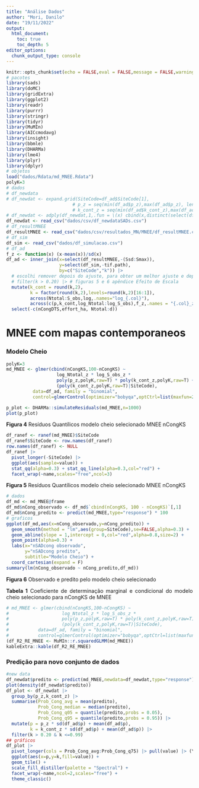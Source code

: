 ```yaml
---
title: "Análise Dados"
author: "Mori, Danilo"
date: "19/11/2022"
output: 
  html_document:
    toc: true
    toc_depth: 5
editor_options: 
  chunk_output_type: console
---
```


<style>
body {
text-align: justify}
</style>

```r
knitr::opts_chunk$set(echo = FALSE,eval = FALSE,message = FALSE,warning = FALSE)
# pacotes
library(sads)
library(doMC)
library(gridExtra)
library(ggplot2)
library(readr)
library(purrr)
library(stringr)
library(tidyr)
library(MuMIn)
library(AICcmodavg)
library(insight)
library(bbmle)
library(DHARMa)
library(lme4)
library(plyr)
library(dplyr)
# objetos
load("dados/Rdata/md_MNEE.Rdata")
polyK=3
# dados
# df_newdata
# df_newdat <- expand.grid(SiteCode=df_ad$SiteCode[1],
                         # p_z = seq(min(df_ad$p_z),max(df_ad$p_z), length=150),
                         # k_cont_z = seq(min(df_ad$k_cont_z),max(df_ad$k_cont_z), length=150))
# df_newdat <- adply(df_newdat,1,.fun = \(x) cbind(x,distinct(select(df_ad,log_S_obs_z,log_Ntotal_z))))
df_newdat <- read_csv("dados/csv/df_newdataSADs.csv")
# df_resultMNEE
df_resultMNEE <- read_csv("dados/csv/resultados_MN/MNEE/df_resultMNEE.csv")
# df_sim
df_sim <- read_csv("dados/df_simulacao.csv")
# df_ad
f_z <- function(x) (x-mean(x))/sd(x)
df_ad <- inner_join(x=select(df_resultMNEE,-(Ssd:Smax)),
                    y=select(df_sim,-tif.path),
                    by=c("SiteCode","k")) |> 
  # escolhi remover depois do ajuste, para obter um melhor ajuste e depois excluir os valores
  # filter(k > 0.20) |> # figuras 5 e 6 apêndice Efeito de Escala
  mutate(k_cont = round(k,2),
         k = factor(round(k,2),levels=round(k,2)[16:1]), 
         across(Ntotal:S_obs,log,.names="log_{.col}"),
         across(c(p,k_cont,log_Ntotal:log_S_obs),f_z,.names = "{.col}_z")) |> 
  select(-c(nCongDTS,effort_ha, Ntotal:d))
```

# MNEE com mapas contemporaneos

### Modelo Cheio

```r
polyK=3
md_MNEE <- glmer(cbind(nCongKS,100-nCongKS) ~ 
                   log_Ntotal_z * log_S_obs_z *
                   poly(p_z,polyK,raw=T) * poly(k_cont_z,polyK,raw=T) + 
                   (poly(k_cont_z,polyK,raw=T)|SiteCode),
          data=df_ad, family = "binomial",
          control=glmerControl(optimizer="bobyqa",optCtrl=list(maxfun=2e9)),na.action = "na.fail")
```


```r
p_plot <- DHARMa::simulateResiduals(md_MNEE,n=1000)
plot(p_plot)
```

__Figura 4__ Resíduos Quantílicos modelo cheio selecionado MNEE nCongKS

```r
df_ranef <- ranef(md_MNEE)$SiteCode 
df_ranef$SiteCode <- row.names(df_ranef)
row.names(df_ranef) <- NULL
df_ranef |> 
  pivot_longer(-SiteCode) |>
  ggplot(aes(sample=value)) + 
  stat_qq(alpha=0.3) + stat_qq_line(alpha=0.3,col="red") +
  facet_wrap(~name,scales="free",ncol=3)
```

__Figura 5__ Resíduos Quantílicos modelo cheio selecionado MNEE nCongKS


```r
# dados
df_md <- md_MNEE@frame
df_md$nCong_observado <- df_md$`cbind(nCongKS, 100 - nCongKS)`[,1]
df_md$nCong_predito <- predict(md_MNEE,type="response") * 100
# graficos
ggplot(df_md,aes(x=nCong_observado,y=nCong_predito)) +
  geom_smooth(method = "lm",aes(group=SiteCode),se=FALSE,alpha=0.3) +
  geom_abline(slope = 1,intercept = 0,col="red",alpha=0.8,size=2) +
  geom_point(alpha=0.3) +
  labs(x="nSADcong observado",
       y="nSADcong predito",
       subtitle="Modelo Cheio") +
  coord_cartesian(expand = F)
summary(lm(nCong_observado ~ nCong_predito,df_md))
```

__Figura 6__ Observado e predito pelo modelo cheio selecionado 


__Tabela 1__ Coeficiente de determinação marginal e condicional do modelo cheio selecionado para nCongKS de MNEE

```r
# md_MNEE <- glmer(cbind(nCongKS,100-nCongKS) ~ 
#                    log_Ntotal_z * log_S_obs_z *
#                    poly(p_z,polyK,raw=T) * poly(k_cont_z,polyK,raw=T) + 
#                    (poly(k_cont_z,polyK,raw=T)|SiteCode),
#           data=df_ad, family = "binomial",
#           control=glmerControl(optimizer="bobyqa",optCtrl=list(maxfun=2e9)),na.action = "na.fail")
(df_R2_RE_MNEE <- MuMIn::r.squaredGLMM(md_MNEE))
kableExtra::kable(df_R2_RE_MNEE)
```

### Predição para novo conjunto de dados

```r
#new data
df_newdat$predito <- predict(md_MNEE,newdata=df_newdat,type="response")
plot(density(df_newdat$predito))
df_plot <- df_newdat |> 
  group_by(p_z,k_cont_z) |> 
  summarise(Prob_Cong_avg = mean(predito),
            Prob_Cong_median = median(predito),
            Prob_Cong_q05 = quantile(predito,probs = 0.05),
            Prob_Cong_q95 = quantile(predito,probs = 0.95)) |> 
  mutate(p = p_z * sd(df_ad$p) + mean(df_ad$p),
         k = k_cont_z * sd(df_ad$p) + mean(df_ad$p)) |> 
  filter(k > 0.20 & k <=0.99)
## gráficos
df_plot |>
  pivot_longer(cols = Prob_Cong_avg:Prob_Cong_q75) |> pull(value) |> (\(.)plot(density(.)))()
  ggplot(aes(x=p,y=k,fill=value)) +
  geom_tile() +
  scale_fill_distiller(palette = "Spectral") +
  facet_wrap(~name,ncol=2,scales="free") +
  theme_classic()
```




<!-- ### Predição Modelo Médio MNEE RE nCongKS -->

<!-- ```{r modelo médio MNEE RE nCongKS} -->
<!-- # todas as combinações de modelo do modelo cheio -->
<!-- registerDoMC(3) -->
<!-- l_md.dredge_nCongKS_MNEE <- llply(dredge(md_MNEE,trace = FALSE,evaluate=FALSE), eval,.parallel = TRUE) -->
<!-- save(l_md.dredge_nCongKS_MNEE,file = "dados/Rdata/l_md_dredge_nCongKS_MNEE.Rdata") -->
<!-- ``` -->

<!-- __tabela 2__ Sub modelos derivados do modelo cheio com maior peso de evidência  -->

<!-- ```{r tabela 2 peso de evidência dos modelos em ordem decrescente,results='hide' } -->
<!-- load("dados/Rdata/l_md_dredge_nCongKS_MNEE.Rdata") -->
<!-- # AICctab -->
<!-- df_tableGLMM <- print(AICctab(l_md.dredge_nCongKS_MNEE,weights=TRUE)) %>%  -->
<!--   as.data.frame() -->
<!-- df_tableGLMM$model_code <- row.names(df_tableGLMM) -->
<!-- df_tableGLMM$weight <- as.character(df_tableGLMM$weight) -->
<!-- df_tableGLMM$dAICc <- as.numeric(as.character(df_tableGLMM$dAICc)) -->
<!-- rownames(df_tableGLMM) <- NULL -->
<!-- df_tableGLMM <- df_tableGLMM[,c(4,1:3)] -->
<!-- ``` -->


<!-- ```{r model averaging MNEE  MuMIn e AICcmodavg} -->
<!-- # Model Averaging for SiteCode predictions -->
<!-- mdAvg_nCongMNEE_MuMIn <- model.avg(l_md.dredge_nCongKS_MNEE) -->
<!-- save(mdAvg_nCongMNEE_MuMIn,file="dados/Rdata/mdAvg_nCongMNEE_MuMIn.Rdata") -->
<!-- # Model Averaging for new data predictions -->
<!-- df_pred <- expand.grid(SiteCode=unique(df_ad$SiteCode)[1], -->
<!--                        d_z=seq(min(df_ad$d_z),max(df_ad$d_z),length=40), -->
<!--                        p_z=seq(min(df_ad$p_z),max(df_ad$p_z),length=200)) -->
<!-- mdAvg_nCongMNEE_AICcmodavg <- modavgPred(l_md.dredge_nCongKS_MNEE,newdata = df_pred,type="link") %>% -->
<!--   cbind(df_pred) -->
<!-- save(mdAvg_nCongMNEE_AICcmodavg,file="dados/Rdata/mdAvg_nCongMNEE_AICcmodavg.Rdata") -->
<!-- ``` -->

<!-- ```{r dados para novo conjunto de dados que interpola e extrapola os valores observados} -->
<!-- load("dados/Rdata/mdAvg_nCongMNEE_AICcmodavg.Rdata") -->
<!-- df_plot <- mdAvg_nCongMNEE_AICcmodavg |>  -->
<!--   select(mod.avg.pred,lower.CL:upper.CL,d_z:p_z) |>  -->
<!--   mutate(across(mod.avg.pred:upper.CL,\(x) exp(x)/(1+exp(x))), -->
<!--          p = p_z*sd(df_ad$p) + mean(df_ad$p), -->
<!--          d = d_z*sd(df_ad$d) + mean(df_ad$d)) -->
<!-- df_plot |>  -->
<!--   ggplot(aes(x=p,y=d,fill=mod.avg.pred)) + -->
<!--   coord_cartesian(expand = FALSE) +  -->
<!--   geom_tile() + -->
<!--   scale_fill_distiller(palette = "Spectral") -->
<!-- ``` -->


